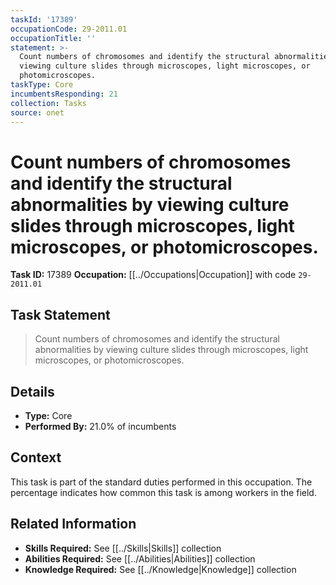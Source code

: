 ```yaml
---
taskId: '17389'
occupationCode: 29-2011.01
occupationTitle: ''
statement: >-
  Count numbers of chromosomes and identify the structural abnormalities by
  viewing culture slides through microscopes, light microscopes, or
  photomicroscopes.
taskType: Core
incumbentsResponding: 21
collection: Tasks
source: onet
---
```

# Count numbers of chromosomes and identify the structural abnormalities by viewing culture slides through microscopes, light microscopes, or photomicroscopes.

**Task ID:** 17389
**Occupation:** [[../Occupations|Occupation]] with code `29-2011.01`

## Task Statement

> Count numbers of chromosomes and identify the structural abnormalities by viewing culture slides through microscopes, light microscopes, or photomicroscopes.

## Details

- **Type:** Core
- **Performed By:** 21.0% of incumbents

## Context

This task is part of the standard duties performed in this occupation. The percentage indicates how common this task is among workers in the field.

## Related Information

- **Skills Required:** See [[../Skills|Skills]] collection
- **Abilities Required:** See [[../Abilities|Abilities]] collection
- **Knowledge Required:** See [[../Knowledge|Knowledge]] collection
